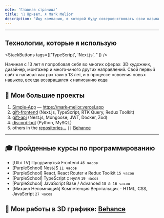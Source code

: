 ```yaml
---
note: 'Главная страница'
title: '👋 Привет, я Mark Melior'
description: 'Ищу компанию, в которой буду совершенствовать свои навыки до сильного Frontend-разработчика (:'
---
```


---

## Технологии, которые я использую

<StackButtons tags={['TypeScript', 'Next.js', '']} />

Начиная с 13 лет я попробовал себя во многих сферах: 3D художник, дизайнер, монтажер и много-много других направлений. Свой первый сайт я написал как раз таки в 13 лет, и в процессе освоения новых навыков, всегда возвращался к написанию кода

## 📌 Мои большие проекты

1. [Simple-App](https://github.com/MarkMelior/simple-app) — https://mark-melior.vercel.app
2. [gift-frontend](https://github.com/MarkMelior/Gift-Frontend) (Next.js, TypeScript, RTK Query, Redux Toolkit)
3. [gift-api](https://github.com/MarkMelior/Gift-Backend) (Nest.js, Mongoose, JWT, Docker, Zod)
4. [discord-bot](https://github.com/MarkMelior/Discord-Melior-Bot) (Python, MySQL)
5. others in the [repositories...](https://github.com/MarkMelior?tab=repositories) `||` [Behance](https://www.behance.net/MarkMelior)

---

## 🎓 Пройденные курсы по программированию

- [Ulbi TV] Продвинутый Frontend `46 часов`
- [PurpleSchool] NestJS `11 часов`
- [PurpleSchool] React, React Router и Redux Toolkit `15 часов`
- [PurpleSchool] TypeScript с нуля `19 часов`
- [PurpleSchool] JavaScript Base / Advanced `18 & 16 часов`
- [Михаил Непомнящий] Компетенция Верстальщик - HTML, CSS, JavaScript `27 часов`

## 👀 Мои работы в 3D графике: [Behance](https://www.behance.net/MarkMelior)
